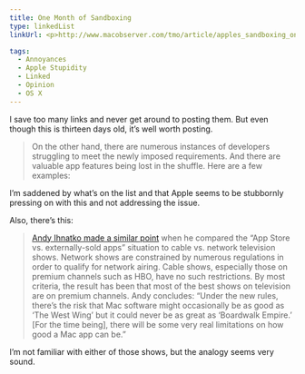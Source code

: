```yaml
---
title: One Month of Sandboxing
type: linkedList
linkUrl: <p>http://www.macobserver.com/tmo/article/apples_sandboxing_one_month_in/</p>

tags:
  - Annoyances
  - Apple Stupidity
  - Linked
  - Opinion
  - OS X
---
```


I save too many links and never get around to posting them. But even though this is thirteen days old, it’s well worth posting.

> On the other hand, there are numerous instances of developers struggling to meet the newly imposed requirements. And there are valuable app features being lost in the shuffle. Here are a few examples:

I’m saddened by what’s on the list and that Apple seems to be stubbornly pressing on with this and not addressing the issue.

Also, there’s this:

> [Andy Ihnatko made a similar point](http://ihnatko.com/2012/06/26/one-more-lame-analogy-about-the-app-store/) when he compared the “App Store vs. externally-sold apps” situation to cable vs. network television shows. Network shows are constrained by numerous regulations in order to qualify for network airing. Cable shows, especially those on premium channels such as HBO, have no such restrictions. By most criteria, the result has been that most of the best shows on television are on premium channels. Andy concludes: “Under the new rules, there’s the risk that Mac software might occasionally be as good as ‘The West Wing’ but it could never be as great as ‘Boardwalk Empire.’ \[For the time being\], there will be some very real limitations on how good a Mac app can be.”

I’m not familiar with either of those shows, but the analogy seems very sound.
